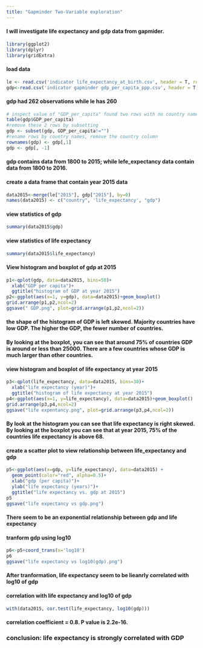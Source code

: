 ---
title: "Gapminder Two-Variable exploration"
---
#### I will investigate life expectancy and gdp data from gapmider.
```{r setup, include=FALSE}
library(ggplot2)
library(dplyr)
library(gridExtra)
```


#### load data
```{r load data}
le <- read.csv('indicator life_expectancy_at_birth.csv', header = T, row.names = 1, check.names = F)
gdp<-read.csv('indicator gapminder gdp_per_capita_ppp.csv', header = T, row.names =NULL, check.names = F)
```
#### gdp had 262 observations while le has 260
```{r}
# inspect value of "GDP_per_capita" found two rows with no country names
table(gdp$GDP_per_capita)
#remove these 2 rows by subsetting
gdp <- subset(gdp, GDP_per_capita!="")
#rename rows by country names, remove the country column
rownames(gdp) <- gdp[,1]
gdp <- gdp[, -1]
```
#### gdp contains data from 1800 to 2015;  while lefe_expectancy data contain data from 1800 to 2016.
#### create a data frame that contain year 2015 data
```{r}
data2015<-merge(le["2015"], gdp["2015"], by=0)
names(data2015) <- c("country", 'life_expectancy', "gdp")
```
#### view statistics of gdp
```{r}
summary(data2015$gdp)
```
#### view statistics of life expectancy
```{r}
summary(data2015$life_expectancy)
```

#### View histogram and boxplot of gdp at 2015
```{r}
p1<-qplot(gdp, data=data2015, bins=50)+
  xlab("GDP per capita")+
  ggtitle("histogram of GDP at year 2015")
p2<-ggplot(aes(x=1, y=gdp), data=data2015)+geom_boxplot()
grid.arrange(p1,p2,ncol=2)
ggsave(" GDP.png", plot=grid.arrange(p1,p2,ncol=2))
```
#### the shape of the histogram of GDP is left skewed. Majority countries have low GDP. The higher the GDP, the fewer number of countries.
#### By looking at the boxplot, you can see that around 75% of countries GDP is around or less than 25000. There are a few countries whose GDP is much larger than other countries.

#### view histogram and boxplot of life expectancy at year 2015
```{r}
p3<-qplot(life_expectancy, data=data2015, bins=30)+
  xlab("life expectancy (year)")+
  ggtitle("histogram of life expectancy at year 2015")
p4<-ggplot(aes(x=1, y=life_expectancy), data=data2015)+geom_boxplot()
grid.arrange(p3,p4,ncol=2)
ggsave("life expentancy.png", plot=grid.arrange(p3,p4,ncol=2))
```
#### By look at the histogram you can see that life expectancy is right skewed. By looking at the boxplot you can see that at year 2015, 75% of the countries life expectancy is above 68. 

#### create a scatter plot to view relationship between life_expectancy and gdp
```{r}
p5<-ggplot(aes(x=gdp, y=life_expectancy), data=data2015) +
  geom_point(color="red", alpha=0.5)+
  xlab("gdp (per capita)")+
  ylab("life expectancy (years)")+
  ggtitle("life expectancy vs. gdp at 2015")
p5
ggsave("life expectancy vs gdp.png")
```
#### There seem to be an exponential relationship between gdp and life expectancy
#### tranform gdp using log10
```{r}
p6<-p5+coord_trans(x='log10')
p6
ggsave("life expectancy vs log10(gdp).png")
```
#### After tranformation, life expectancy seem to be lieanrly correlated with log10 of gdp

#### correlation with life expectancy and log10 of gdp
```{r}
with(data2015, cor.test(life_expectancy, log10(gdp)))
```
#### correlation coefficient = 0.8. P value is 2.2e-16. 
### conclusion: life expectancy is strongly correlated with GDP
